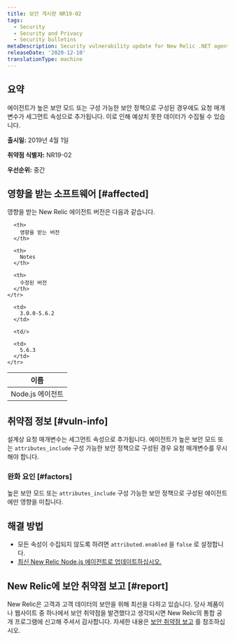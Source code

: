```yaml
---
title: 보안 게시판 NR19-02
tags:
  - Security
  - Security and Privacy
  - Security bulletins
metaDescription: Security vulnerability update for New Relic .NET agent.
releaseDate: '2020-12-10'
translationType: machine
---
```


## 요약

에이전트가 높은 보안 모드 또는 구성 가능한 보안 정책으로 구성된 경우에도 요청 매개변수가 세그먼트 속성으로 추가됩니다. 이로 인해 예상치 못한 데이터가 수집될 수 있습니다.

**출시일:** 2019년 4월 1일

**취약점 식별자:** NR19-02

**우선순위:** 중간

## 영향을 받는 소프트웨어 [#affected]

영향을 받는 New Relic 에이전트 버전은 다음과 같습니다.

<table>
  <thead>
    <tr>
      <th>
        이름
      </th>

      <th>
        영향을 받는 버전
      </th>

      <th>
        Notes
      </th>

      <th>
        수정된 버전
      </th>
    </tr>
  </thead>

  <tbody>
    <tr>
      <td>
        Node.js 에이전트
      </td>

      <td>
        3.0.0-5.6.2
      </td>

      <td/>

      <td>
        5.6.3
      </td>
    </tr>
  </tbody>
</table>

## 취약점 정보 [#vuln-info]

설계상 요청 매개변수는 세그먼트 속성으로 추가됩니다. 에이전트가 높은 보안 모드 또는 `attributes_include` 구성 가능한 보안 정책으로 구성된 경우 요청 매개변수를 무시해야 합니다.

### 완화 요인 [#factors]

높은 보안 모드 또는 `attributes_include` 구성 가능한 보안 정책으로 구성된 에이전트에만 영향을 미칩니다.

## 해결 방법

* 모든 속성이 수집되지 않도록 하려면 `attributed.enabled` 을 `false` 로 설정합니다.
* [최신 New Relic Node.js 에이전트로 업데이트하십시오.](/docs/agents/nodejs-agent/installation-configuration/upgrade-nodejs-agent)

## New Relic에 보안 취약점 보고 [#report]

New Relic은 고객과 고객 데이터의 보안을 위해 최선을 다하고 있습니다. 당사 제품이나 웹사이트 중 하나에서 보안 취약점을 발견했다고 생각되시면 New Relic의 통합 공개 프로그램에 신고해 주셔서 감사합니다. 자세한 내용은 [보안 취약점 보고](/docs/security/new-relic-security/data-privacy/reporting-security-vulnerabilities) 를 참조하십시오.
